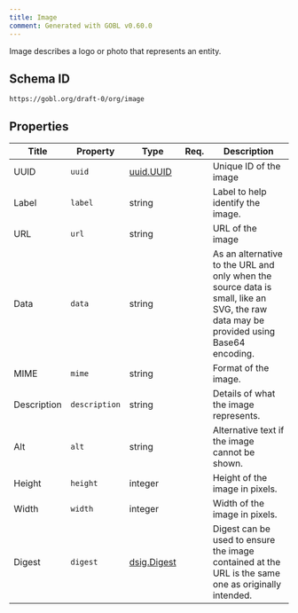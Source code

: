 ```yaml
---
title: Image
comment: Generated with GOBL v0.60.0
---
```


Image describes a logo or photo that represents an entity.

## Schema ID

`https://gobl.org/draft-0/org/image`

## Properties

| Title       | Property      | Type                                | Req. | Description                                                                                                                           |
|-------------|---------------|-------------------------------------|------|---------------------------------------------------------------------------------------------------------------------------------------|
| UUID        | `uuid`        | [uuid.UUID](/draft-0/uuid/uuid)     |      | Unique ID of the image                                                                                                                |
| Label       | `label`       | string                              |      | Label to help identify the image.                                                                                                     |
| URL         | `url`         | string                              |      | URL of the image                                                                                                                      |
| Data        | `data`        | string                              |      | As an alternative to the URL and only when the source data is small, like an SVG, the raw data may be provided using Base64 encoding. |
| MIME        | `mime`        | string                              |      | Format of the image.                                                                                                                  |
| Description | `description` | string                              |      | Details of what the image represents.                                                                                                 |
| Alt         | `alt`         | string                              |      | Alternative text if the image cannot be shown.                                                                                        |
| Height      | `height`      | integer                             |      | Height of the image in pixels.                                                                                                        |
| Width       | `width`       | integer                             |      | Width of the image in pixels.                                                                                                         |
| Digest      | `digest`      | [dsig.Digest](/draft-0/dsig/digest) |      | Digest can be used to ensure the image contained at the URL is the same one as originally intended.                                   |

